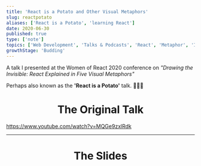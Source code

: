 ```yaml
---
title: 'React is a Potato and Other Visual Metaphors'
slug: reactpotato
aliases: ['React is a Potato', 'learning React']
date: 2020-06-30
published: true
type: ['note']
topics: ['Web Development', 'Talks & Podcasts', 'React', 'Metaphor', 'Illustrated Notes']
growthStage: 'Budding'
---
```


A talk I presented at the Women of React 2020 conference on _"Drawing the Invisible: React Explained in Five Visual Metaphors"_

Perhaps also known as the **'React is a Potato'** talk. <span>🥔</span><span>🥔</span><span>🥔</span>

<Center>

# The Original Talk

</Center>

https://www.youtube.com/watch?v=MQGe9zxlRdk

---



<Center>

# The Slides

</Center>

<Image alt="" src="https://res.cloudinary.com/dg3gyk0gu/image/upload/c_scale,w_960/v1593532709/maggieappleton.com/notes/react-potato-slides/react-metaphors01.png" />

<Image alt="" src="https://res.cloudinary.com/dg3gyk0gu/image/upload/c_scale,w_960/v1593532728/maggieappleton.com/notes/react-potato-slides/react-metaphors12.png" />

<Image alt="" src="https://res.cloudinary.com/dg3gyk0gu/image/upload/c_scale,w_960/v1593532757/maggieappleton.com/notes/react-potato-slides/react-metaphors18.png" />

<Image alt="" src="https://res.cloudinary.com/dg3gyk0gu/image/upload/c_scale,w_960/v1593532760/maggieappleton.com/notes/react-potato-slides/react-metaphors19.png" />


<Image alt="" src="https://res.cloudinary.com/dg3gyk0gu/image/upload/c_scale,w_960/v1593532792/maggieappleton.com/notes/react-potato-slides/react-metaphors26.png" />

<Image alt="" src="https://res.cloudinary.com/dg3gyk0gu/image/upload/c_scale,w_960/v1593532801/maggieappleton.com/notes/react-potato-slides/react-metaphors29.png" />

<Image alt="" src="https://res.cloudinary.com/dg3gyk0gu/image/upload/c_scale,w_960/v1593532815/maggieappleton.com/notes/react-potato-slides/react-metaphors34.png" />

<Image alt="" src="https://res.cloudinary.com/dg3gyk0gu/image/upload/c_scale,w_960/v1593532817/maggieappleton.com/notes/react-potato-slides/react-metaphors35.png" />

<Image alt="" src="https://res.cloudinary.com/dg3gyk0gu/image/upload/c_scale,w_960/v1593537413/maggieappleton.com/notes/react-potato-slides/react-metaphors42.png" />

<Image alt="" src="https://res.cloudinary.com/dg3gyk0gu/image/upload/c_scale,w_960/v1593537417/maggieappleton.com/notes/react-potato-slides/react-metaphors43.png" />

<Image alt="" src="https://res.cloudinary.com/dg3gyk0gu/image/upload/c_scale,w_960/v1593537425/maggieappleton.com/notes/react-potato-slides/react-metaphors47.png" />

<Image alt="" src="https://res.cloudinary.com/dg3gyk0gu/image/upload/c_scale,w_960/v1593537443/maggieappleton.com/notes/react-potato-slides/react-metaphors54.png" />

<Image alt="" src="https://res.cloudinary.com/dg3gyk0gu/image/upload/c_scale,w_960/v1593537448/maggieappleton.com/notes/react-potato-slides/react-metaphors58.png" />

<Image alt="" src="https://res.cloudinary.com/dg3gyk0gu/image/upload/c_scale,w_960/v1593537452/maggieappleton.com/notes/react-potato-slides/react-metaphors57.png" />

<Image alt="" src="https://res.cloudinary.com/dg3gyk0gu/image/upload/c_scale,w_960/v1593537463/maggieappleton.com/notes/react-potato-slides/react-metaphors62.png" />

<Image alt="" src="https://res.cloudinary.com/dg3gyk0gu/image/upload/c_scale,w_960/v1593537471/maggieappleton.com/notes/react-potato-slides/react-metaphors69.png" />

<Image alt="" src="https://res.cloudinary.com/dg3gyk0gu/image/upload/c_scale,w_960/v1593537485/maggieappleton.com/notes/react-potato-slides/react-metaphors71.png" />

<Image alt="" src="https://res.cloudinary.com/dg3gyk0gu/image/upload/c_scale,w_960/v1593537481/maggieappleton.com/notes/react-potato-slides/react-metaphors73.png" />

<Image alt="" src="https://res.cloudinary.com/dg3gyk0gu/image/upload/c_scale,w_960/v1593537479/maggieappleton.com/notes/react-potato-slides/react-metaphors75.png" />

<Image alt="" src="https://res.cloudinary.com/dg3gyk0gu/image/upload/c_scale,w_960/v1593537490/maggieappleton.com/notes/react-potato-slides/react-metaphors77.png" />

<Image alt="" src="https://res.cloudinary.com/dg3gyk0gu/image/upload/c_scale,w_960/v1593537499/maggieappleton.com/notes/react-potato-slides/react-metaphors79.png" />

<Image alt="" src="https://res.cloudinary.com/dg3gyk0gu/image/upload/c_scale,w_960/v1593537502/maggieappleton.com/notes/react-potato-slides/react-metaphors80.png" />
